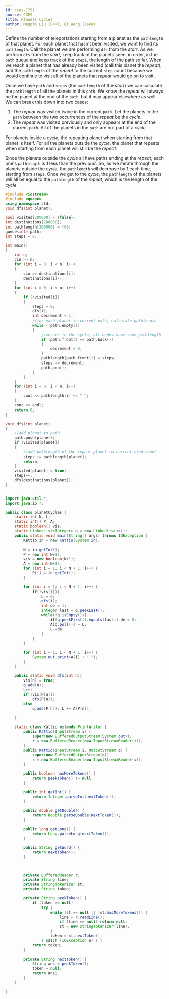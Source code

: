 ```yaml
---
id: cses-1751
source: CSES 
title: Planets Cycles
author: Maggie Liu (C++), Qi Wang (Java)
---
```


Define the number of teleportations starting from a planet as the $\texttt{pathlength}$ of that planet. For each planet that hasn't been visited, we want to find its $\texttt{pathlength}$. Call the planet we are performing $\texttt{dfs}$ from the $\textit{start}$. As we perform $\texttt{dfs}$ from the $\textit{start}$, keep track of the planets seen, in order, in the $\texttt{path}$ queue and keep track of the $\texttt{steps}$, the length of the path so far. When we reach a planet that has already been visited (call this planet the $\textit{repeat}$), add the $\texttt{pathlength}$ of the $\textit{repeat}$ to the current $\texttt{step}$ count because we would continue to visit all of the planets that $\textit{repeat}$ would go on to visit. 

Once we have $\texttt{path}$ and $\texttt{steps}$ (the $\texttt{pathlength}$ of the $\textit{start}$) we can calculate the $\texttt{pathlength}$ of all the planets in this $\texttt{path}$. We know the $\textit{repeat}$ will always be the planet at the end of the $\texttt{path}$, but it may appear elsewhere as well. We can break this down into two cases:
1. The $\textit{repeat}$ was visited twice in the current $\texttt{path}$. Let the planets in the $\texttt{path}$ between the two occurrences of the $\textit{repeat}$ be the $\textit{cycle}$.
2. The $\textit{repeat}$ was visited previously and only appears at the end of the current $\texttt{path}$. All of the planets in the $\texttt{path}$ are not part of a $\textit{cycle}$.

For planets inside a $\textit{cycle}$, the repeating planet when starting from that planet is itself. For all the planets outside the $\textit{cycle}$, the planet that repeats when starting from each planet will still be the $\textit{repeat}$.

Since the planets outside the $\textit{cycle}$ all have paths ending at the $\textit{repeat}$, each one's $\texttt{pathlength}$ is $1$ less than the previous'. So, as we iterate through the planets outside the $\textit{cycle}$, the $\texttt{pathlength}$ will decrease by $1$ each time, starting from $\texttt{steps}$. Once we get to the $\textit{cycle}$, the $\texttt{pathlength}$ of the planets will all be equal to the $\texttt{pathlength}$ of the $\textit{repeat}$, which is the length of the $\textit{cycle}$.

<LanguageSection>

<CPPSection>

```cpp
#include <iostream>
#include <queue>
using namespace std;
void dfs(int planet);

bool visited[200000] = {false};
int destinations[200000];
int pathlength[200000] = {0};
queue<int> path;
int steps = 0;

int main()
{
	int n;
	cin >> n;
	for (int i = 0; i < n; i++)
	{
		cin >> destinations[i];
		destinations[i]--;
	}
	for (int i = 0; i < n; i++)
	{
		if (!visited[i])
		{
			steps = 0;
			dfs(i);
			int decrement = 1;
			//for each planet in current path, calculate pathlength
			while (!path.empty())
			{
				//we are in the cycle; all nodes have same pathlength
				if (path.front() == path.back())
				{
					decrement = 0;
				}
				pathlength[path.front()] = steps;
				steps -= decrement;
				path.pop();
			}
		}
	}
	for (int i = 0; i < n; i++)
	{
		cout << pathlength[i] << " ";
	}
	cout << endl;
	return 0;
}

void dfs(int planet)
{
	//add planet to path
	path.push(planet);
	if (visited[planet])
	{
		//add pathlength of the repeat planet to current step count
		steps += pathlength[planet];
		return;
	}
	visited[planet] = true;
	steps++;
	dfs(destinations[planet]);
}
```

</CPPSection>

<JavaSection>

```java

import java.util.*;
import java.io.*;

public class planetCycles {
    static int N, L;
    static int[] P, A;
    static boolean[] vis;
    static LinkedList<Integer> q = new LinkedList<>();
    public static void main(String[] args) throws IOException {
        Kattio in = new Kattio(System.in);

        N = in.getInt();
        P = new int[N+1];
        vis = new boolean[N+1];
        A = new int[N+1];
        for (int i = 1; i < N + 1; i++) {
            P[i] = in.getInt();
        }

        for (int i = 1; i < N + 1; i++) {
            if(!vis[i]){
                L = 0;
                dfs(i);
                int de = 1;
                Integer last = q.peekLast();
                while(!q.isEmpty()){
                    if(q.peekFirst().equals(last)) de = 0;
                    A[q.poll()] = L;
                    L-=de;
                }
            }
        }

        for (int i = 1; i < N + 1; i++) {
            System.out.print(A[i] + " ");
        }
    }

    public static void dfs(int n){
        vis[n] = true;
        q.add(n);
        L++;
        if(!vis[P[n]])
            dfs(P[n]);
        else
            q.add(P[n]); L += A[P[n]];

    }

    static class Kattio extends PrintWriter {
        public Kattio(InputStream i) {
            super(new BufferedOutputStream(System.out));
            r = new BufferedReader(new InputStreamReader(i));
        }
        public Kattio(InputStream i, OutputStream o) {
            super(new BufferedOutputStream(o));
            r = new BufferedReader(new InputStreamReader(i));
        }

        public boolean hasMoreTokens() {
            return peekToken() != null;
        }

        public int getInt() {
            return Integer.parseInt(nextToken());
        }

        public double getDouble() {
            return Double.parseDouble(nextToken());
        }

        public long getLong() {
            return Long.parseLong(nextToken());
        }

        public String getWord() {
            return nextToken();
        }



        private BufferedReader r;
        private String line;
        private StringTokenizer st;
        private String token;

        private String peekToken() {
            if (token == null)
                try {
                    while (st == null || !st.hasMoreTokens()) {
                        line = r.readLine();
                        if (line == null) return null;
                        st = new StringTokenizer(line);
                    }
                    token = st.nextToken();
                } catch (IOException e) { }
            return token;
        }

        private String nextToken() {
            String ans = peekToken();
            token = null;
            return ans;
        }
    }

}

```
</JavaSection>

</LanguageSection>